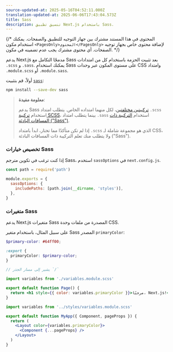 ```yaml
---
source-updated-at: 2025-05-16T04:52:11.000Z
translation-updated-at: 2025-06-06T17:43:04.573Z
title: Sass
description: تنسيق تطبيق Next.js باستخدام Sass.
---
```


{/* المحتوى في هذا المستند مشترك بين جهاز التوجيه للتطبيق والصفحات. يمكنك استخدام مكون `<PagesOnly>المحتوى</PagesOnly>` لإضافة محتوى خاص بجهاز توجيه الصفحات. أي محتوى مشترك يجب عدم تضمينه في مكون. */}

يدعم Next.js مدمجًا التكامل مع Sass بعد تثبيت الحزمة باستخدام كل من امتدادات `.scss` و `.sass`. يمكنك استخدام Sass على مستوى المكون عبر وحدات CSS وامتداد `.module.scss` أو `.module.sass`.

أولاً، قم بتثبيت [`sass`](https://github.com/sass/sass):

```bash filename="Terminal"
npm install --save-dev sass
```

> **معلومة مفيدة**:
>
> يدعم Sass [تركيبتين مختلفتين](https://sass-lang.com/documentation/syntax)، لكل منهما امتداده الخاص.
> يتطلب امتداد `.scss` استخدام [تركيبة SCSS](https://sass-lang.com/documentation/syntax#scss)،
> بينما يتطلب امتداد `.sass` استخدام [التركيبة ذات المسافات البادئة ("Sass")](https://sass-lang.com/documentation/syntax#the-indented-syntax).
>
> إذا لم تكن متأكدًا مما تختار، ابدأ بامتداد `.scss` الذي هو مجموعة شاملة لـ CSS، ولا يتطلب منك تعلم
> التركيبة ذات المسافات البادئة ("Sass").

### تخصيص خيارات Sass

إذا كنت ترغب في تكوين مترجم Sass، استخدم `sassOptions` في `next.config.js`.

```js filename="next.config.js"
const path = require('path')

module.exports = {
  sassOptions: {
    includePaths: [path.join(__dirname, 'styles')],
  },
}
```

### متغيرات Sass

يدعم Next.js متغيرات Sass المصدرة من ملفات وحدة CSS.

على سبيل المثال، باستخدام متغير Sass المصدر `primaryColor`:

```scss filename="app/variables.module.scss"
$primary-color: #64ff00;

:export {
  primaryColor: $primary-color;
}
```

<AppOnly>

```jsx filename="app/page.js"
// يشير إلى مسار الجذر `/`

import variables from './variables.module.scss'

export default function Page() {
  return <h1 style={{ color: variables.primaryColor }}>مرحبًا، Next.js!</h1>
}
```

</AppOnly>

<PagesOnly>

```jsx filename="pages/_app.js"
import variables from '../styles/variables.module.scss'

export default function MyApp({ Component, pageProps }) {
  return (
    <Layout color={variables.primaryColor}>
      <Component {...pageProps} />
    </Layout>
  )
}
```

</PagesOnly>